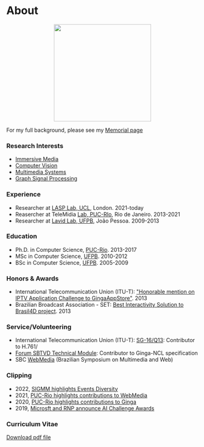 
# About

<p align="center">
  <img src="https://avatars.githubusercontent.com/u/604808" width="255px" hight="255px" />
</p>

<ShortBio/>
For my full background, please see my <a href='memorial'>Memorial page</a>


### Research Interests <FontAwesomeIcon icon={faFlask}/>

- [Immersive Media](research/#immersive-media-)
- [Computer Vision](research/#computer-vision-)
- [Multimedia Systems](research/#video-analysis-)
- [Graph Signal Processing](research/#graph-signal-processing-)

### Experience <FontAwesomeIcon icon={faBriefcase}/>

- Researcher at [LASP Lab, UCL](http://www.lasp2013.com), London. 2021-today
- Reasercher at TeleMidia [Lab, PUC-RIo](http://www.telemdia.puc-rio.br), Rio de Janeiro. 2013-2021
- Researcher at [Lavid Lab, UFPB](http://www.lavid.ufpb.br), João Pessoa. 2009-2013

### Education <FontAwesomeIcon icon={faGraduationCap}/>

- Ph.D. in Computer Science, [PUC-Rio](http://www.puc-rio.br). 2013-2017
- MSc in Computer Science, [UFPB](http://www.ufpb.br). 2010-2012
- BSc in Computer Science, [UFPB](http://www.ufpb.br). 2005-2009

### Honors & Awards <FontAwesomeIcon icon={faAward}/>

- International Telecommunication Union (ITU-T): ["Honorable mention on IPTV Application Challenge to GingaAppStore"](http://itu.int/en/ITU-T/challenges/pages/iptv.aspx). 2013
- Brazilian Broadcast Association - SET: [Best Interactivity Solution to Brasil4D project](http://set.org.br/artigos/ed137/137_revistadaset_70.pdf).  2013

### Service/Volunteering <FontAwesomeIcon icon={faHandshakeAngle}/>

- International Telecommunication Union (ITU-T): [SG-16/Q13](https://www.itu.int/en/ITU-T/studygroups/2017-2020/16/Pages/default.aspx): Contributor to H.761/
- [Forum SBTVD Technical Module](https://forumsbtvd.org.br): Contributor to Ginga-NCL specification
- SBC [WebMedia](https://webmedia.org) (Brazilian Symposium on Multimedia and Web)

### Clipping <FontAwesomeIcon icon={faLink}/>

- 2022, [SIGMM highlights Events Diversity](http://records.sigmm.org/2022/10/07/diversity-and-inclusion-in-focus-at-acm-imx-22-and-mmsys-22)
- 2021, [PUC-Rio highlights contributions to WebMedia](http://www.inf.puc-rio.br/blog/noticia/noticia/por-dentro-do-di-telemidia-trabalha-com-sistemas-multimidia-e-hipermidia)
- 2020, [PUC-Rio highlights contributions to Ginga](http://www.inf.puc-rio.br/blog/noticia/noticia/pesquisadores-do-telemidia-lab-publicam-artigo-sobre-nova-versao-do-ginga)
- 2019, [Microsft and RNP announce AI Challenge Awards](https://www.rnp.br/en/rnp-and-microsoft-challenge-artificial-intelligence)

### Curriculum Vitae <FontAwesomeIcon icon={faFileLines}/>

<a href='pathname://cv.pdf'>Download pdf file</a>
